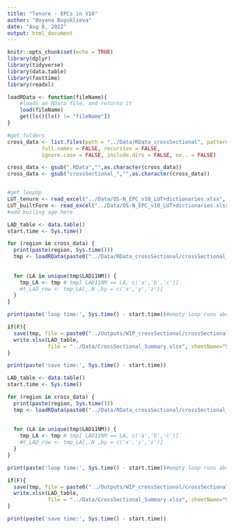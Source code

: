 ```yaml
---
title: "Tenure - EPCs in V10"
author: "Boyana Buyuklieva"
date: "Aug 8, 2022"
output: html_document
---
```


```r
knitr::opts_chunk$set(echo = TRUE)
library(dplyr)
library(tidyverse)
library(data.table)
library(fasttime)
library(readxl)

loadRData <- function(fileName){
    #loads an RData file, and returns it
    load(fileName)
    get(ls()[ls() != "fileName"])
}

#get folders
cross_data <- list.files(path = "../Data/RData_crossSectional", pattern = NULL, all.files = FALSE,
           full.names = FALSE, recursive = FALSE,
           ignore.case = FALSE, include.dirs = FALSE, no.. = FALSE)

cross_data <- gsub(".RData","",as.character(cross_data))
cross_data <- gsub("crossSectional_","",as.character(cross_data))


#get loopUp
LUT_tenure <- read_excel("../Data/OS-N_EPC_v10_LUT+dictionaries.xlsx", sheet = "TENURE",range = cell_cols("B:C"))
LUT_builtForm <- read_excel("../Data/OS-N_EPC_v10_LUT+dictionaries.xlsx", sheet = "BUILT_FORM",range = cell_cols("B:C"))
#add builing age here
```



```r
LAD_table <- data.table()
start.time <- Sys.time()

for (region in cross_data) {
  print(paste(region, Sys.time()))
  tmp <- loadRData(paste0("../Data/RData_crossSectional/crossSectional_",region,".RData") )
  
  
  for (LA in unique(tmp$LAD11NM)) {
    tmp_LA <- tmp # tmp[ LAD11NM == LA, c('a','b','c')]
    #t_LAD_row <- tmp_LA[,.N ,by = c('x','y','z')]
  }
}

print(paste('loop time:', Sys.time() - start.time))#empty loop runs about 10 mins

if(F){
  save(tmp, file = paste0("../Outputs/WIP_crossSectional/crossSectional_baseline_",region,".RData") )
  write.xlsx(LAD_table,
             file = "../Data/CrossSectional_Summary.xlsx", sheetName="SHEET", append=TRUE)
}

print(paste('save time:', Sys.time() - start.time))
```


```r
LAD_table <- data.table()
start.time <- Sys.time()

for (region in cross_data) {
  print(paste(region, Sys.time()))
  tmp <- loadRData(paste0("../Data/RData_crossSectional/crossSectional_",region,".RData") )
  
  
  for (LA in unique(tmp$LAD11NM)) {
    tmp_LA <- tmp # tmp[ LAD11NM == LA, c('a','b','c')]
    #t_LAD_row <- tmp_LA[,.N ,by = c('x','y','z')]
  }
}

print(paste('loop time:', Sys.time() - start.time))#empty loop runs about 10 mins

if(F){
  save(tmp, file = paste0("../Outputs/WIP_crossSectional/crossSectional_baseline_",region,".RData") )
  write.xlsx(LAD_table,
             file = "../Data/CrossSectional_Summary.xlsx", sheetName="SHEET", append=TRUE)
}

print(paste('save time:', Sys.time() - start.time))
```